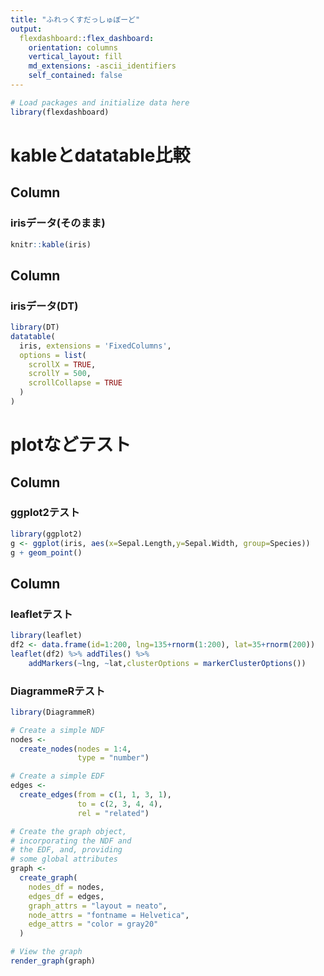 ```yaml
---
title: "ふれっくすだっしゅぼーど"
output: 
  flexdashboard::flex_dashboard:
    orientation: columns
    vertical_layout: fill
    md_extensions: -ascii_identifiers
    self_contained: false
---
```


<!-- Learn more about flexdashboard at https://rstudio.github.io/flexdashboard -->


```r
# Load packages and initialize data here
library(flexdashboard)
```

kableとdatatable比較
=====

Column 
-----------------------------------------------------------------------

### irisデータ(そのまま)

```r
knitr::kable(iris)
```

Column 
-----------------------------------------------------------------------

### irisデータ(DT)

```r
library(DT)
datatable(
  iris, extensions = 'FixedColumns',
  options = list(
    scrollX = TRUE,
    scrollY = 500,
    scrollCollapse = TRUE
  )
)
```

plotなどテスト
=====

Column 
-----------------------------------------------------------------------

### ggplot2テスト

```r
library(ggplot2)
g <- ggplot(iris, aes(x=Sepal.Length,y=Sepal.Width, group=Species))
g + geom_point()
```



Column 
-----------------------------------------------------------------------

### leafletテスト

```r
library(leaflet)
df2 <- data.frame(id=1:200, lng=135+rnorm(1:200), lat=35+rnorm(200))
leaflet(df2) %>% addTiles() %>% 
	addMarkers(~lng, ~lat,clusterOptions = markerClusterOptions())

```

### DiagrammeRテスト

```r
library(DiagrammeR)

# Create a simple NDF
nodes <-
  create_nodes(nodes = 1:4,
               type = "number")

# Create a simple EDF
edges <-
  create_edges(from = c(1, 1, 3, 1),
               to = c(2, 3, 4, 4),
               rel = "related")

# Create the graph object,
# incorporating the NDF and
# the EDF, and, providing
# some global attributes
graph <-
  create_graph(
    nodes_df = nodes,
    edges_df = edges,
    graph_attrs = "layout = neato",
    node_attrs = "fontname = Helvetica",
    edge_attrs = "color = gray20"
  )

# View the graph
render_graph(graph)

```

